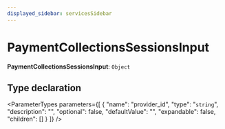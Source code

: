```yaml
---
displayed_sidebar: servicesSidebar
---
```



# PaymentCollectionsSessionsInput

 **PaymentCollectionsSessionsInput**: `Object`

## Type declaration

<ParameterTypes parameters={[
  {
    "name": "provider_id",
    "type": "`string`",
    "description": "",
    "optional": false,
    "defaultValue": "",
    "expandable": false,
    "children": []
  }
]} />
